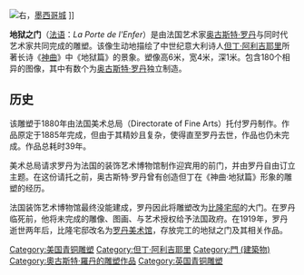 {{Expand language|1=en|time=2020-09-12T16:24:08+00:00}}
{{Unreferenced|time=2020-09-12T16:24:08+00:00}}
[[File:La_puerta_del_Infierno_.jpg|右]]，[[墨西哥城|墨西哥城]] ]]

'''地狱之门'''（[[法语|法语]]：''La Porte de l'Enfer''）是由法国艺术家[[奥古斯特·罗丹|奥古斯特·罗丹]]与同时代艺术家共同完成的雕塑。该像生动地描绘了中世纪意大利诗人[[但丁·阿利吉耶里|但丁·阿利吉耶里]]所著长诗《[[神曲|神曲]]》中《地狱篇》的景象。塑像高6米，宽4米，深1米。包含180个相异的图像，其中有数个为[[奥古斯特·罗丹|奥古斯特·罗丹]]独立制造。

== 历史 ==
该雕塑于1880年由法国美术总局（Directorate of Fine Arts）托付罗丹制作。作品原定于1885年完成，但由于其精妙且复杂，使得直至罗丹去世，作品也仍未完成。作品总耗时39年。

美术总局请求罗丹为法国的装饰艺术博物馆制作迎宾用的前门，并由罗丹自由订立主题。在这份请托之前，奥古斯特·罗丹曾有创造但丁在《神曲·地狱篇》形象的雕塑的经历。

法国装饰艺术博物馆最终没能建成，罗丹因此将雕塑改为[[比隆府邸|比隆宅邸]]的大门。在罗丹临死前，他将未完成的雕像、图画、与艺术授权给予法国政府。在1919年，罗丹逝世两年后，比隆宅邸改名为[[羅丹美術館|罗丹美术馆]]，存放完工的地狱之门及其相关作品。        


[[Category:美国青铜雕塑|Category:美国青铜雕塑]]
[[Category:但丁·阿利吉耶里|Category:但丁·阿利吉耶里]]
[[Category:門_(建築物)|Category:門 (建築物)]]
[[Category:奧古斯特·羅丹的雕塑作品|Category:奧古斯特·羅丹的雕塑作品]]
[[Category:英国青铜雕塑|Category:英国青铜雕塑]]